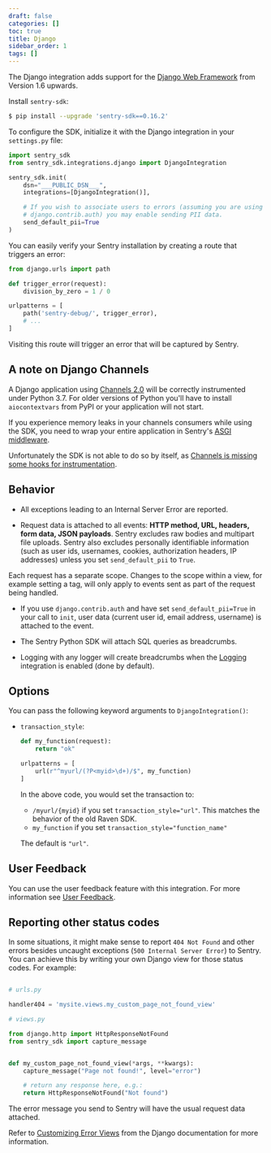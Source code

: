 ```yaml
---
draft: false
categories: []
toc: true
title: Django
sidebar_order: 1
tags: []
---
```

<!-- WIZARD -->
The Django integration adds support for the [Django Web Framework](https://www.djangoproject.com/)
from Version 1.6 upwards.

Install `sentry-sdk`:

```bash
$ pip install --upgrade 'sentry-sdk==0.16.2'
```

To configure the SDK, initialize it with the Django integration in your ``settings.py`` file:

```python
import sentry_sdk
from sentry_sdk.integrations.django import DjangoIntegration

sentry_sdk.init(
    dsn="___PUBLIC_DSN___",
    integrations=[DjangoIntegration()],

    # If you wish to associate users to errors (assuming you are using
    # django.contrib.auth) you may enable sending PII data.
    send_default_pii=True
)
```

You can easily verify your Sentry installation by creating a route that triggers an error:

```py
from django.urls import path

def trigger_error(request):
    division_by_zero = 1 / 0

urlpatterns = [
    path('sentry-debug/', trigger_error),
    # ...
]
```

Visiting this route will trigger an error that will be captured by Sentry.


## A note on Django Channels

A Django application using [Channels 2.0](https://channels.readthedocs.io/en/latest/) will be correctly instrumented under Python 3.7. For older versions of Python you'll have to install `aiocontextvars` from PyPI or your application will not start.

If you experience memory leaks in your channels consumers while using the SDK, you need to wrap your entire application in Sentry's [ASGI middleware](/platforms/python/asgi/).

Unfortunately the SDK is not able to do so by itself, as [Channels is missing some hooks for instrumentation](https://github.com/django/channels/issues/1348).

## Behavior

* All exceptions leading to an Internal Server Error are reported.

* Request data is attached to all events: **HTTP method, URL, headers, form data, JSON payloads**. Sentry excludes raw bodies and multipart file uploads. Sentry also excludes personally identifiable information (such as user ids, usernames, cookies, authorization headers, IP addresses) unless you set ``send_default_pii`` to ``True``.

Each request has a separate scope. Changes to the scope within a view, for example setting a tag, will only apply to events sent as part of the request being handled.


* If you use ``django.contrib.auth`` and have set ``send_default_pii=True`` in your call to ``init``, user data (current user id, email address, username) is attached to the event.

* The Sentry Python SDK will attach SQL queries as breadcrumbs.

* Logging with any logger will create breadcrumbs when the [Logging](/platforms/python/logging/)
  integration is enabled (done by default).

## Options

You can pass the following keyword arguments to `DjangoIntegration()`:

* `transaction_style`:

  ```python
  def my_function(request):
      return "ok"

  urlpatterns = [
      url(r"^myurl/(?P<myid>\d+)/$", my_function)
  ]
  ```

  In the above code, you would set the transaction to:

  * `/myurl/{myid}` if you set `transaction_style="url"`. This matches the behavior of the old Raven SDK.
  * `my_function` if you set `transaction_style="function_name"`

  The default is `"url"`.

## User Feedback

You can use the user feedback feature with this integration.  For more information see [User Feedback](/enriching-error-data/user-feedback/?platform=django).

## Reporting other status codes

In some situations, it might make sense to report `404 Not Found` and other errors besides uncaught exceptions (`500 Internal Server Error`) to Sentry. You can achieve this by writing your own Django view for those status codes. For example:

```python

# urls.py

handler404 = 'mysite.views.my_custom_page_not_found_view'

# views.py

from django.http import HttpResponseNotFound
from sentry_sdk import capture_message


def my_custom_page_not_found_view(*args, **kwargs):
    capture_message("Page not found!", level="error")

    # return any response here, e.g.:
    return HttpResponseNotFound("Not found")
```

The error message you send to Sentry will have the usual request data attached.

Refer to [Customizing Error Views](https://docs.djangoproject.com/en/3.0/topics/http/views/#customizing-error-views) from the Django documentation for more information.
